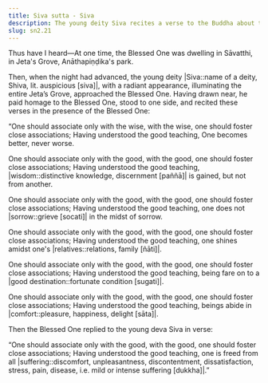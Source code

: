 ```yaml
---
title: Siva sutta - Siva
description: The young deity Siva recites a verse to the Buddha about the importance of associating with the wise and the good.
slug: sn2.21
---
```


Thus have I heard—At one time, the Blessed One was dwelling in Sāvatthi, in Jeta's Grove, Anāthapiṇḍika's park.

Then, when the night had advanced, the young deity |Siva::name of a deity, Shiva, lit. auspicious [siva]|, with a radiant appearance, illuminating the entire Jeta’s Grove, approached the Blessed One. Having drawn near, he paid homage to the Blessed One, stood to one side, and recited these verses in the presence of the Blessed One:

“One should associate only with the wise,
with the wise, one should foster close associations;
Having understood the good teaching,
One becomes better, never worse.

One should associate only with the good,
with the good, one should foster close associations;
Having understood the good teaching,
|wisdom::distinctive knowledge, discernment [paññā]| is gained, but not from another.

One should associate only with the good,
with the good, one should foster close associations;
Having understood the good teaching,
one does not |sorrow::grieve [socati]| in the midst of sorrow.

One should associate only with the good,
with the good, one should foster close associations;
Having understood the good teaching,
one shines amidst one's |relatives::relations, family [ñāti]|.

One should associate only with the good,
with the good, one should foster close associations;
Having understood the good teaching,
being fare on to a |good destination::fortunate condition [sugati]|.

One should associate only with the good,
with the good, one should foster close associations;
Having understood the good teaching,
beings abide in |comfort::pleasure, happiness, delight [sāta]|.

Then the Blessed One replied to the young deva Siva in verse:

“One should associate only with the good,
with the good, one should foster close associations;
Having understood the good teaching,
one is freed from all |suffering::discomfort, unpleasantness, discontentment, dissatisfaction, stress, pain, disease, i.e. mild or intense suffering [dukkha]|.”
